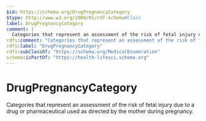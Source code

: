 ```yaml
---
$id: https://schema.org/DrugPregnancyCategory
$type: http://www.w3.org/2000/01/rdf-schema#Class
label: DrugPregnancyCategory
comment: |
  Categories that represent an assessment of the risk of fetal injury due to a drug or pharmaceutical used as directed by the mother during pregnancy.
rdfs:comment: "Categories that represent an assessment of the risk of fetal injury due to a drug or pharmaceutical used as directed by the mother during pregnancy."
rdfs:label: "DrugPregnancyCategory"
rdfs:subClassOf: "https://schema.org/MedicalEnumeration"
schema:isPartOf: "https://health-lifesci.schema.org"
---
```


# DrugPregnancyCategory

Categories that represent an assessment of the risk of fetal injury due to a drug or pharmaceutical used as directed by the mother during pregnancy.

